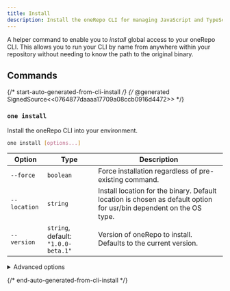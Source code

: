 ```yaml
---
title: Install
description: Install the oneRepo CLI for managing JavaScript and TypeScript monorepos.
---
```


A helper command to enable you to _install_ global access to your oneRepo CLI. This allows you to run your CLI by name from anywhere within your repository without needing to know the path to the original binary.

## Commands

{/* start-auto-generated-from-cli-install */}
{/* @generated SignedSource<<0764877daaaa17709a08ccb0916d4472>> */}

### `one install`

Install the oneRepo CLI into your environment.

```sh
one install [options...]
```

| Option       | Type                                | Description                                                                                                         |
| ------------ | ----------------------------------- | ------------------------------------------------------------------------------------------------------------------- |
| `--force`    | `boolean`                           | Force installation regardless of pre-existing command.                                                              |
| `--location` | `string`                            | Install location for the binary. Default location is chosen as default option for usr/bin dependent on the OS type. |
| `--version`  | `string`, default: `"1.0.0-beta.1"` | Version of oneRepo to install. Defaults to the current version.                                                     |

<details>

<summary>Advanced options</summary>

| Option            | Type      | Description                                  |
| ----------------- | --------- | -------------------------------------------- |
| `--show-advanced` | `boolean` | Pair with `--help` to show advanced options. |

</details>

{/* end-auto-generated-from-cli-install */}
